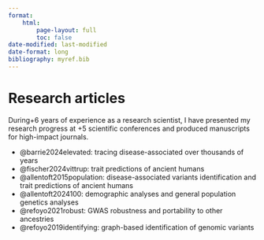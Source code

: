 ```yaml
---
format: 
    html:
        page-layout: full
        toc: false
date-modified: last-modified
date-format: long
bibliography: myref.bib
---
```


# Research articles

During+6 years of experience as a research scientist, I have presented my research progress at +5 scientific conferences and produced manuscripts for high-impact journals.

- @barrie2024elevated: tracing disease-associated over thousands of years
- @fischer2024vittrup: trait predictions of ancient humans
- @allentoft2015population: disease-associated variants identification and trait predictions of ancient humans
- @allentoft2024100: demographic analyses and general population genetics analyses
- @refoyo2021robust: GWAS robustness and portability to other ancestries
- @refoyo2019identifying: graph-based identification of genomic variants 
